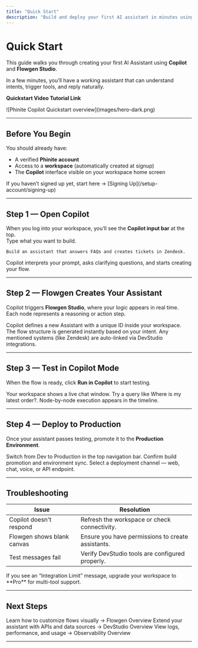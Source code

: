 ```yaml
---
title: "Quick Start"
description: "Build and deploy your first AI assistant in minutes using Phinite Copilot and Flowgen Studio."
---
```


# Quick Start

This guide walks you through creating your first AI Assistant using **Copilot** and **Flowgen Studio**.

In a few minutes, you’ll have a working assistant that can understand intents, trigger tools, and reply naturally.

**Quickstart Video Tutorial Link**

<Frame>
  ![Phinite Copilot Quickstart overview](images/hero-dark.png)
</Frame>

---

## Before You Begin

You should already have:

- A verified **Phinite account**
- Access to a **workspace** (automatically created at signup)
- The **Copilot** interface visible on your workspace home screen

<Note>
  If you haven’t signed up yet, start here → [Signing Up](/setup-account/signing-up)
</Note>

---

## Step 1 — Open Copilot

When you log into your workspace, you’ll see the **Copilot input bar** at the top.\
Type what you want to build.

```text
Build an assistant that answers FAQs and creates tickets in Zendesk.
```

Copilot interprets your prompt, asks clarifying questions, and starts creating your flow.

---

## Step 2 — Flowgen Creates Your Assistant

Copilot triggers **Flowgen Studio**, where your logic appears in real time.\
Each node represents a reasoning or action step.

<Steps>
  <Step title="Assistant is created">
    Copilot defines a new Assistant with a unique ID inside your workspace.
  </Step>
  <Step title="Nodes appear on canvas">
    The flow structure is generated instantly based on your intent.
  </Step>
  <Step title="Tools are connected">
    Any mentioned systems (like Zendesk) are auto-linked via DevStudio integrations.
  </Step>
</Steps>

---

## Step 3 — Test in Copilot Mode

When the flow is ready, click **Run in Copilot** to start testing.

<Steps>
  <Step title="Open the chat panel">
    Your workspace shows a live chat window.
  </Step>
  <Step title="Send test messages">
    Try a query like Where is my latest order?.
  </Step>
  <Step title="Watch execution logs">
    Node-by-node execution appears in the timeline.
  </Step>
</Steps>

---

## Step 4 — Deploy to Production

Once your assistant passes testing, promote it to the **Production Environment**.

<Steps>
  <Step title="Open Environment Panel">
    Switch from Dev to Production in the top navigation bar.
  </Step>
  <Step title="Click Deploy">
    Confirm build promotion and environment sync.
  </Step>
  <Step title="Add a Channel">
    Select a deployment channel — web, chat, voice, or API endpoint.
  </Step>
</Steps>

---

## Troubleshooting

| Issue                      | Resolution                                        |
| -------------------------- | ------------------------------------------------- |
| Copilot doesn't respond    | Refresh the workspace or check connectivity.      |
| Flowgen shows blank canvas | Ensure you have permissions to create assistants. |
| Test messages fail         | Verify DevStudio tools are configured properly.   |

<Warning>
  If you see an “Integration Limit” message, upgrade your workspace to **Pro** for multi-tool support.
</Warning>

---

## Next Steps

<Steps>
  <Step title="Explore Flowgen Studio">
    Learn how to customize flows visually → Flowgen Overview
  </Step>
  <Step title="Build Custom Tools">
    Extend your assistant with APIs and data sources → DevStudio Overview
  </Step>
  <Step title="Monitor Interactions">
    View logs, performance, and usage → Observability Overview
  </Step>
</Steps>

---